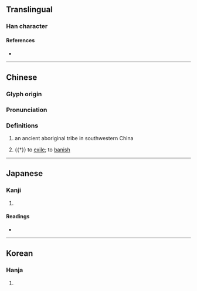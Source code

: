 {{character info}}
==Translingual==

===Han character===
{{Han char|rn=9|rad=人|as=12|sn=14|four=44402|canj=DBO|ids=⿱棘人}}

====References====
* {{Han ref|kx=0118.010|dkj=01134|dj=0250.020|hdz=10216.010|uh=50F0|ud=20720|bh=E0FB|bd=57595}}

----

==Chinese==
{{zh-forms}}
{{zh-wp|zh:僰人|en:Bo people (China)}}

===Glyph origin===
{{Han etym}}

===Pronunciation===
{{zh-pron
|m=bó
|m-s=
|dg=
|c=bat6,baak6,bok3
|c-t=
|g=
|h=pfs=
|j=
|md=
|mn=
|mn-t=
|w=
|x=
|mc=y
|oc=y
|cat=pn,v
}}

===Definitions===
{{zh-hanzi}}

# {{lb|zh|historical}} an ancient aboriginal tribe in southwestern China
# {{†}} to [[exile]]; to [[banish]]

----

==Japanese==

===Kanji===
{{ja-kanji|grade=|rs=人12}}

# {{rfdef|ja|sort=人12}}

====Readings====
* {{ja-readings|on=ほく,ぼく|kun=}}

----

==Korean==

===Hanja===
{{ko-hanja|hangeul=북|rv=buk|mr=puk|y=pwuk}}

# {{rfdef|ko|sort=人12}}